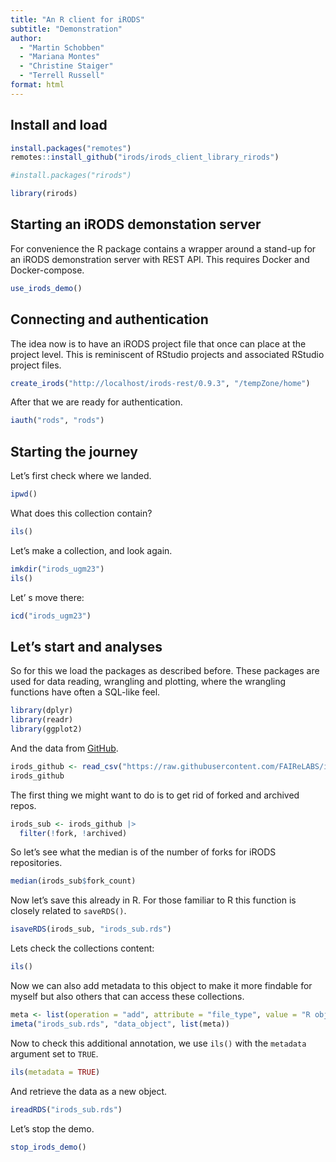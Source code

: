 ```yaml
---
title: "An R client for iRODS"
subtitle: "Demonstration"
author: 
  - "Martin Schobben"
  - "Mariana Montes"
  - "Christine Staiger"
  - "Terrell Russell"
format: html
---
```


## Install and load

```r
install.packages("remotes")
remotes::install_github("irods/irods_client_library_rirods")
```

```r
#install.packages("rirods")
```

```r
library(rirods)
```

## Starting an iRODS demonstation server

For convenience the R package contains a wrapper around a stand-up for an iRODS demonstration server with REST API. This requires Docker and Docker-compose.

```r
use_irods_demo()
```

## Connecting and authentication

The idea now is to have an iRODS project file that once can place at the project level. This is reminiscent of RStudio projects and associated RStudio project files.

```r
create_irods("http://localhost/irods-rest/0.9.3", "/tempZone/home")
```

After that we are ready for authentication.

```r
iauth("rods", "rods")
```

## Starting the journey

Let's first check where we landed.

```r
ipwd()
```

What does this collection contain?

```r
ils()
```

Let's make a collection, and look again.

```r
imkdir("irods_ugm23")
ils()
```

Let' s move there:

```r
icd("irods_ugm23")
```


## Let's start and analyses

So for this we load the packages as described before. These packages are used for data reading, wrangling and plotting, where the wrangling functions have often a SQL-like feel.

```r
library(dplyr)
library(readr)
library(ggplot2)
```

And the data from [GitHub](https://raw.githubusercontent.com/FAIReLABS/iRODS4R/main/posts/welcome/data/irods_repos.csv).

```r
irods_github <- read_csv("https://raw.githubusercontent.com/FAIReLABS/iRODS4R/main/posts/welcome/data/irods_repos.csv")
irods_github
```

The first thing we might want to do is to get rid of forked and archived repos.

```r
irods_sub <- irods_github |> 
  filter(!fork, !archived) 
```

So let's see what the median is of the number of forks for iRODS repositories.

```r
median(irods_sub$fork_count)
```

Now let's save this already in R. For those familiar to R this function is closely related to `saveRDS()`.

```r
isaveRDS(irods_sub, "irods_sub.rds")
```

Lets check the collections content:

```r
ils()
```

Now we can also add metadata to this object to make it more findable for myself but also others that can access these collections.

```r
meta <- list(operation = "add", attribute = "file_type", value = "R object", units = "RDS")
imeta("irods_sub.rds", "data_object", list(meta))
```

Now to check this additional annotation, we use `ils()` with the `metadata` argument set to `TRUE`.

```r
ils(metadata = TRUE)
```

And retrieve the data as a new object.

```r
ireadRDS("irods_sub.rds")
```

Let's stop the demo.

```r
stop_irods_demo()
```

